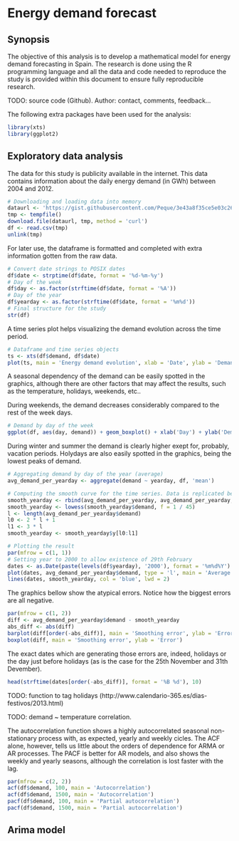 # Energy demand forecast

## Synopsis

The objective of this analysis is to develop a mathematical model for energy demand forecasting in Spain. The research is done using the R programming language and all the data and code needed to reproduce the study is provided within this document to ensure fully reproducible research.

TODO: source code (Github). Author: contact, comments, feedback...

The following extra packages have been used for the analysis:

```r
library(xts)
library(ggplot2)
```

## Exploratory data analysis

The data for this study is publicity available in the internet. This data contains information about the daily energy demand (in GWh) between 2004 and 2012.

```r
# Downloading and loading data into memory
dataurl <- 'https://gist.githubusercontent.com/Peque/3e43a8f35ce5e03c2645/raw/d28312ac0e49888a5079fcea188770acaf3aa4a2/mme.csv'
tmp <- tempfile()
download.file(dataurl, tmp, method = 'curl')
df <- read.csv(tmp)
unlink(tmp)
```

For later use, the dataframe is formatted and completed with extra information gotten from the raw data.

```r
# Convert date strings to POSIX dates
df$date <- strptime(df$date, format = '%d-%m-%y')
# Day of the week
df$day <- as.factor(strftime(df$date, format = '%A'))
# Day of the year
df$yearday <- as.factor(strftime(df$date, format = '%m%d'))
# Final structure for the study
str(df)
```

A time series plot helps visualizing the demand evolution across the time period.

```r
# Dataframe and time series objects
ts <- xts(df$demand, df$date)
plot(ts, main = 'Energy demand evolution', xlab = 'Date', ylab = 'Demand (GWh)')
```

A seasonal dependency of the demand can be easily spotted in the graphics, although there are other factors that may affect the results, such as the temperature, holidays, weekends, etc..

During weekends, the demand decreases considerably compared to the rest of the week days.

```r
# Demand by day of the week
ggplot(df, aes(day, demand)) + geom_boxplot() + xlab('Day') + ylab('Demand (GWh)') + ggtitle('Demand per day of the week')
```

During winter and summer the demand is clearly higher exept for, probably, vacation periods. Holydays are also easily spotted in the graphics, being the lowest peaks of demand.

```r
# Aggregating demand by day of the year (average)
avg_demand_per_yearday <- aggregate(demand ~ yearday, df, 'mean')

# Computing the smooth curve for the time series. Data is replicated before computing the curve in order to achieve continuity
smooth_yearday <- rbind(avg_demand_per_yearday, avg_demand_per_yearday, avg_demand_per_yearday, avg_demand_per_yearday, avg_demand_per_yearday)
smooth_yearday <- lowess(smooth_yearday$demand, f = 1 / 45)
l <- length(avg_demand_per_yearday$demand)
l0 <- 2 * l + 1
l1 <- 3 * l
smooth_yearday <- smooth_yearday$y[l0:l1]

# Plotting the result
par(mfrow = c(1, 1))
# Setting year to 2000 to allow existence of 29th February
dates <- as.Date(paste(levels(df$yearday), '2000'), format = '%m%d%Y')
plot(dates, avg_demand_per_yearday$demand, type = 'l', main = 'Average daily demand', xlab = 'Date', ylab = 'Demand (GWh)')
lines(dates, smooth_yearday, col = 'blue', lwd = 2)
```

The graphics bellow show the atypical errors. Notice how the biggest errors are all negative.

```r
par(mfrow = c(1, 2))
diff <- avg_demand_per_yearday$demand - smooth_yearday
abs_diff <- abs(diff)
barplot(diff[order(-abs_diff)], main = 'Smoothing error', ylab = 'Error')
boxplot(diff, main = 'Smoothing error', ylab = 'Error')
```

The exact dates which are generating those errors are, indeed, holidays or the day just before holidays (as is the case for the 25th November and 31th Devember).

```r
head(strftime(dates[order(-abs_diff)], format = '%B %d'), 10)
```

TODO: function to tag holidays (http://www.calendario-365.es/dias-festivos/2013.html)

TODO: demand ~ temperature correlation.

The autocorrelation function shows a highly autocorrelated seasonal non-stationary process with, as expected, yearly and weekly cicles. The ACF alone, however, tells us little about the orders of dependence for ARMA or AR processes. The PACF is better for AR models, and also shows the weekly and yearly seasons, although the correlation is lost faster with the lag.

```r
par(mfrow = c(2, 2))
acf(df$demand, 100, main = 'Autocorrelation')
acf(df$demand, 1500, main = 'Autocorrelation')
pacf(df$demand, 100, main = 'Partial autocorrelation')
pacf(df$demand, 1500, main = 'Partial autocorrelation')
```

## Arima model
